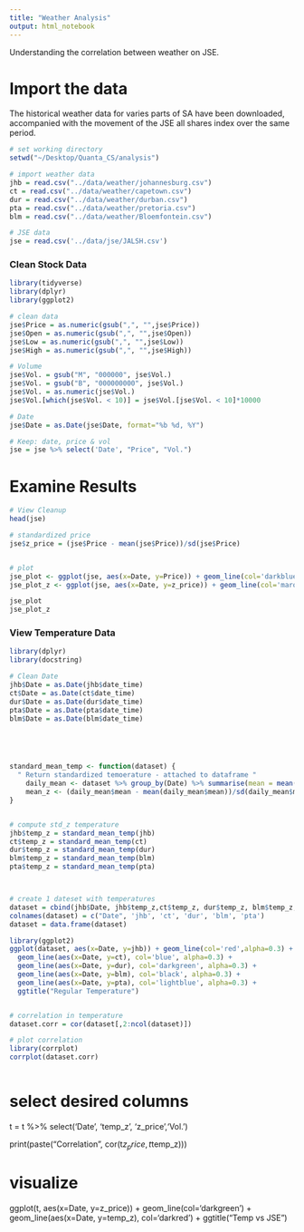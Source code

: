 ```yaml
---
title: "Weather Analysis"
output: html_notebook
---
```


Understanding the correlation between weather on JSE.


# Import the data 
The historical weather data for varies parts of SA have been downloaded, accompanied with the movement of the JSE all shares index over the same period.
```r
# set working directory 
setwd("~/Desktop/Quanta_CS/analysis")

# import weather data
jhb = read.csv("../data/weather/johannesburg.csv")
ct = read.csv("../data/weather/capetown.csv")
dur = read.csv("../data/weather/durban.csv")
pta = read.csv("../data/weather/pretoria.csv")
blm = read.csv("../data/weather/Bloemfontein.csv")

# JSE data
jse = read.csv('../data/jse/JALSH.csv')
```

### Clean Stock Data
```r
library(tidyverse)
library(dplyr)
library(ggplot2)

# clean data
jse$Price = as.numeric(gsub(",", "",jse$Price))
jse$Open = as.numeric(gsub(",", "",jse$Open))
jse$Low = as.numeric(gsub(",", "",jse$Low))
jse$High = as.numeric(gsub(",", "",jse$High))

# Volume 
jse$Vol. = gsub("M", "000000", jse$Vol.)
jse$Vol. = gsub("B", "000000000", jse$Vol.)
jse$Vol. = as.numeric(jse$Vol.)
jse$Vol.[which(jse$Vol. < 10)] = jse$Vol.[jse$Vol. < 10]*10000

# Date
jse$Date = as.Date(jse$Date, format="%b %d, %Y")

# Keep: date, price & vol
jse = jse %>% select('Date', "Price", "Vol.")


```


# Examine Results
```r

# View Cleanup
head(jse)

# standardized price
jse$z_price = (jse$Price - mean(jse$Price))/sd(jse$Price)


# plot 
jse_plot <- ggplot(jse, aes(x=Date, y=Price)) + geom_line(col='darkblue') + ggtitle("JSE All Shares Index")
jse_plot_z <- ggplot(jse, aes(x=Date, y=z_price)) + geom_line(col='maroon') + ggtitle("JSE All Shares Index Standardized")

jse_plot
jse_plot_z


```


### View Temperature Data 
```r
library(dplyr)
library(docstring)

# Clean Date
jhb$Date = as.Date(jhb$date_time)
ct$Date = as.Date(ct$date_time)
dur$Date = as.Date(dur$date_time)
pta$Date = as.Date(pta$date_time)
blm$Date = as.Date(blm$date_time)





standard_mean_temp <- function(dataset) {
  " Return standardized temoerature - attached to dataframe " 
    daily_mean <- dataset %>% group_by(Date) %>% summarise(mean = mean(tempC)) 
    mean_z <- (daily_mean$mean - mean(daily_mean$mean))/sd(daily_mean$mean)
}


# compute std_z temperature 
jhb$temp_z = standard_mean_temp(jhb)
ct$temp_z = standard_mean_temp(ct)
dur$temp_z = standard_mean_temp(dur)
blm$temp_z = standard_mean_temp(blm)
pta$temp_z = standard_mean_temp(pta)



# create 1 dateset with temperatures
dataset = cbind(jhb$Date, jhb$temp_z,ct$temp_z, dur$temp_z, blm$temp_z, pta$temp_z)
colnames(dataset) = c("Date", 'jhb', 'ct', 'dur', 'blm', 'pta')
dataset = data.frame(dataset)

library(ggplot2)
ggplot(dataset, aes(x=Date, y=jhb)) + geom_line(col='red',alpha=0.3) +
  geom_line(aes(x=Date, y=ct), col='blue', alpha=0.3) + 
  geom_line(aes(x=Date, y=dur), col='darkgreen', alpha=0.3) + 
  geom_line(aes(x=Date, y=blm), col='black', alpha=0.3) + 
  geom_line(aes(x=Date, y=pta), col='lightblue', alpha=0.3) +
  ggtitle("Regular Temperature")


# correlation in temperature
dataset.corr = cor(dataset[,2:ncol(dataset)])

# plot correlation
library(corrplot)
corrplot(dataset.corr)

```







```{}

```
















# select desired columns
  t = t %>% select('Date', 'temp_z', 'z_price','Vol.') 
  
  
  print(paste("Correlation", cor(t$z_price, t$temp_z))) 





# visualize
ggplot(t, aes(x=Date, y=z_price)) + geom_line(col='darkgreen') +
  geom_line(aes(x=Date, y=temp_z), col='darkred') + ggtitle("Temp vs JSE")








